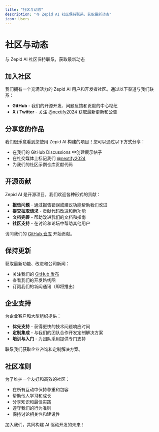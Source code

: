 ```yaml
---
title: "社区与动态"
description: "与 Zepid AI 社区保持联系，获取最新动态"
icon: Users
---
```


# 社区与动态
与 Zepid AI 社区保持联系，获取最新动态

## 加入社区
我们拥有一个充满活力的 Zepid AI 用户和开发者社区。通过以下渠道与我们联系：

- **GitHub** - 我们的开源开发、问题反馈和贡献的中心枢纽
- **X / Twitter** - 关注 [@nextify2024](https://x.com/nextify2024) 获取最新更新和公告


## 分享您的作品
我们很乐意看到您使用 Zepid AI 构建的项目！您可以通过以下方式分享：

- 在我们的 GitHub Discussions 中创建展示帖子
- 在社交媒体上标记我们 [@nextify2024](https://x.com/nextify2024)
- 为我们的社区示例仓库贡献代码

## 开源贡献
Zepid AI 是开源项目，我们欢迎各种形式的贡献：

- **报告问题** - 通过报告错误或建议功能帮助我们改进
- **提交拉取请求** - 贡献代码改进和新功能
- **文档完善** - 帮助改进我们的文档和指南
- **社区支持** - 在讨论和论坛中帮助其他用户

访问我们的 [GitHub 仓库](https://github.com/nextify-limited/libra) 开始贡献。

## 保持更新
获取最新功能、改进和公司新闻：

- 关注我们的 [GitHub 发布](https://github.com/nextify-limited/libra/releases)
- 查看我们的开发路线图
- 订阅我们的新闻通讯（即将推出）

## 企业支持
为企业客户和大型组织提供：

- **优先支持** - 获得更快的技术问题响应时间
- **定制集成** - 与我们的团队合作开发定制解决方案
- **培训与入门** - 为团队采用提供专门支持

联系我们获取企业咨询和定制解决方案。

## 社区准则
为了维护一个友好和高效的社区：

- 在所有互动中保持尊重和包容
- 帮助他人学习和成长
- 分享知识和最佳实践
- 遵守我们的行为准则
- 保持讨论相关性和建设性

加入我们，共同构建 AI 驱动开发的未来！
